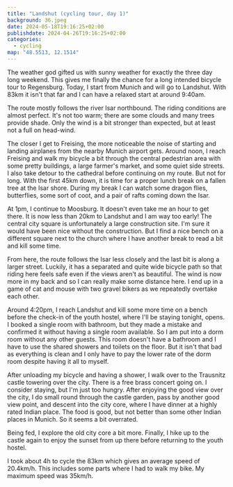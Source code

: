 ```yaml
---
title: "Landshut (cycling tour, day 1)"
background: 36.jpeg
date: 2024-05-18T19:16:25+02:00
publishdate: 2024-04-26T19:16:25+02:00
categories:
  - cycling
map: "48.5513, 12.1514"
---
```


The weather god gifted us with sunny weather for exactly the three day long
weekend. This gives me finally the chance for a long intended bicycle tour to
Regensburg. Today, I start from Munich and will go to Landshut. With 83km it
isn't that far and I can have a relaxed start at around 9:40am.

<GpxTrack src="20240518.gpx" />

The route mostly follows the river Isar northbound. The riding conditions
are almost perfect. It's not too warm; there are some clouds and many trees
provide shade. Only the wind is a bit stronger than expected, but at least not
a full on head-wind.

The closer I get to Freising, the more noticeable the noise of starting and
landing airplanes from the nearby Munich airport gets. Around noon, I reach
Freising and walk my bicycle a bit through the central pedestrian area with some
pretty buildings, a large farmer's market, and some quiet side streets. I also
take detour to the cathedral before continuing on my route. But not for long.
With the first 45km down, it is time for a proper lunch break on a fallen tree
at the Isar shore. During my break I can watch some dragon flies, butterflies,
some sort of coot, and a pair of rafts coming down the Isar.

<Gallery>
  <Rimg src="1.jpeg" caption="My bicycle fully loaded and ready to go." />
  <Rimg src="2.jpeg" caption="The Isar." />
  <Rimg src="3.jpeg" caption="In Freising." />
  <Rimg src="4.jpeg" caption="A nice, quiet street in Freising." />
  <Rimg src="5.jpeg" caption="The cathedral in Freising." />
  <Rimg src="9.jpeg" caption="My lunch break spot." />
  <Rimg
    src="8.jpeg"
    caption="In the grooves of the dead tree's bark enough organic matter collected for a new tree to start growing from it."
  />
</Gallery>

At 1pm, I continue to Moosburg. It doesn't even take me an hour to get there.
It is now less than 20km to Landshut and I am way too early! The central city
square is unfortunately a large construction site. I'm sure it would have been
nice without the construction. But I find a nice bench on a different square
next to the church where I have another break to read a bit and kill some time.

<Rimg src="10.jpeg" caption="Some grassland in bloom along the way." />

<Gallery>
  <Rimg src="11.jpeg" caption="The Moosburg city hall." />
  <Rimg
    src="12.jpeg"
    caption="The Moosburg city square is a huge construction site."
  />
  <Rimg src="14.jpeg" caption="But in this spot I could relax for a bit." />
</Gallery>

From here, the route follows the Isar less closely and the last bit is along
a larger street. Luckily, it has a separated and quite wide bicycle path so that
riding here feels safe even if the views aren't as beautiful. The wind is now
more in my back and so I can really make some distance here. I end up in a game
of cat and mouse with two gravel bikers as we repeatedly overtake each other.

<Rimg src="16.jpeg" caption="Eching." />

Around 4:20pm, I reach Landshut and kill some more time on a bench before the
check-in of the youth hostel, where I'll be staying tonight, opens. I booked
a single room with bathroom, but they made a mistake and confirmed it without
having a single room available. So I am put into a dorm room without any other
guests. This room doesn't have a bathroom and I have to use the shared showers
and toilets on the floor. But it isn't that bad as everything is clean and
I only have to pay the lower rate of the dorm room despite having it all to
myself.

After unloading my bicycle and having a shower, I walk over to the Trausnitz
castle towering over the city. There is a free brass concert going on.
I consider staying, but I'm just too hungry. After enjoying the good view over
the city, I do small round through the castle garden, pass by another good view
point, and descent into the city core, where I have dinner at a highly rated
Indian place. The food is good, but not better than some other Indian places in
Munich. So it seems a bit overrated.

<Gallery>
  <Rimg src="17.jpeg" caption="Trausnitz castle." />
  <Rimg src="19.jpeg" caption="Fortifications of the castle." />
  <Rimg src="20.jpeg" caption="Fortifications of the castle." />
</Gallery>

<Rimg src="21.jpeg" caption="Trausnitz castle." />

<Gallery>
  <Rimg src="22.jpeg" alt="Trausnitz castle" />
  <Rimg
    src="23.jpeg"
    caption="The inner yard of the Trausnitz castle with the brass concert ongoing."
  />
</Gallery>

<Pano src="1.jpeg" alt="View from the Trausnitz castle." />

<Rimg src="26.jpeg" caption="View of Landshut from the castle gardens." />

Being fed, I explore the old city core a bit more. Finally, I hike up to the
castle again to enjoy the sunset from up there before returning to the youth
hostel.

<Gallery>
  <Rimg
    src="27.jpeg"
    caption="Tower of the St. Martin's Church, another Landshut landmark."
  />
  <Rimg src="28.jpeg" caption="Landshut city hall." />
  <Rimg src="29.jpeg" alt="Landshut" />
  <Rimg src="30.jpeg" alt="Landshut" />
  <Rimg src="31.jpeg" alt="Landshut" />
  <Rimg src="32.jpeg" alt="Landshut" />
</Gallery>

<Rimg src="36.jpeg" alt="Sunset at the Trausnitz castle." />

I took about 4h to cycle the 83km which gives an average speed of 20.4km/h. This
includes some parts where I had to walk my bike. My maximum speed was 35km/h.

<ElevationProfile src="20240518.gpx" />

<Nextday />
